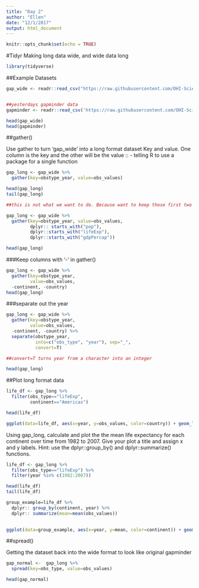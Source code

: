 ```yaml
---
title: "Day 2"
author: "Ellen"
date: "12/1/2017"
output: html_document
---
```


```r
knitr::opts_chunk$set(echo = TRUE)
```

#Tidyr 
Making long data wide, and wide data long 
```r
library(tidyverse)
```

##Example Datasets
```r
gap_wide <- readr::read_csv("https://raw.githubusercontent.com/OHI-Science/data-science-training/master/data/gapminder_wide.csv")


##yesterdays gapminder data
gapminder <- readr::read_csv('https://raw.githubusercontent.com/OHI-Science/data-science-training/master/data/gapminder.csv')

head(gap_wide)
head(gapminder)

```
##gather()

Use gather to turn 'gap_wide' into a long format dataset
Key and value. One column is the key and the other will be the value
:: - telling R to use a package for a single function

```r

gap_long <- gap_wide %>% 
  gather(key=obstype_year, value=obs_values)

head(gap_long)
tail(gap_long)

##this is not what we want to do. Because want to keep those first two columns (continent and countr) and want other columns next to that 

gap_long <- gap_wide %>% 
  gather(key=obstype_year, value=obs_values, 
         dplyr:: starts_with("pop"), 
         dplyr::starts_with("lifeExp"), 
         dplyr::starts_with("gdpPercap"))

head(gap_long)
```

###Keep columns with '-' in gather()
```r

gap_long <- gap_wide %>% 
  gather(key=obstype_year,
         value=obs_values, 
  -continent, -country)
head(gap_long)

```

###separate out the year
```r
gap_long <- gap_wide %>% 
  gather(key=obstype_year,
         value=obs_values, 
  -continent, -country) %>% 
  separate(obstype_year,
           into=c("obs_type", "year"), sep="_",
           convert=T)

##convert=T turns year from a character into an integer

head(gap_long)
```

##Plot long format data
```r
life_df <- gap_long %>% 
  filter(obs_type=="lifeExp",
         continent=="Americas")

head(life_df)

ggplot(data=life_df, aes(x=year, y=obs_values, color=country)) + geom_line()

```

Using gap_long, calculate and plot the the mean life expectancy for each continent over time from 1982 to 2007. Give your plot a title and assign x and y labels. Hint: use the dplyr::group_by() and dplyr::summarize() functions.

```r

life_df <- gap_long %>% 
  filter(obs_type=="lifeExp") %>% 
  filter(year %in% c(1982:2007))

head(life_df)
tail(life_df)

group_example=life_df %>% 
  dplyr:: group_by(continent, year) %>% 
  dplyr:: summarize(mean=mean(obs_values)) 
  

ggplot(data=group_example, aes(x=year, y=mean, color=continent)) + geom_line() + theme_bw()
```

##spread()

Getting the dataset back into the wide format to look like original gapminder 
```r

gap_normal <-  gap_long %>% 
  spread(key=obs_type, value=obs_values)

head(gap_normal)


```

